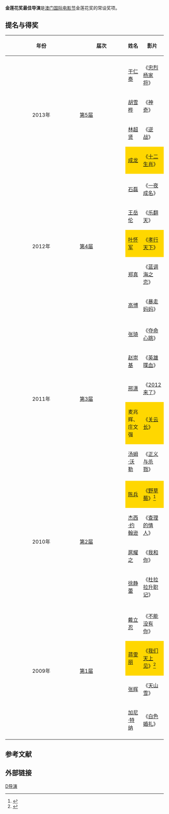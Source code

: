 '''金莲花奖最佳导演'''是[[澳门国际电影节|澳门国际电影节]]金莲花奖的常设奖项。

== 提名与得奖 ==
{| class="wikitable" width="95%" border="1" cellpadding="5" cellspacing="0" align="center"
|-
! width="6%"|年份  
! width="4%"|届次
! width="28%"|姓名  
! width="31%"|影片
|-
| rowspan="5" style="text-align:center;"| 2013年 
| rowspan="5"| [[第五届澳门国际电影节|第5届]]
|-
| [[于仁泰|于仁泰]] || 《[[忠烈杨家将|忠烈杨家将]]》
|-
| [[胡雪桦|胡雪桦]] || 《[[神奇|神奇]]》
|-
| [[林超贤|林超贤]] || 《[[逆战|逆战]]》
|-
|style="background:#FFD700;" | [[成龙|成龙]] ||style="background:#FFD700;" |  《[[十二生肖_(电影)|十二生肖]]》
|-
| rowspan="6" style="text-align:center;"| 2012年 
| rowspan="6"| [[第四届澳门国际电影节|第4届]]
|-
| [[石磊|石磊]] || 《[[一夜成名|一夜成名]]》
|-
| [[王岳伦|王岳伦]] || 《[[乐翻天|乐翻天]]》
|-
| style="background:#FFD700;" | [[叶怀军|叶怀军]] || style="background:#FFD700;" | 《[[孝行天下|孝行天下]]》
|-
| [[郑真|郑真]] || 《[[蓝调海之恋|蓝调海之恋]]》
|-
| [[高博_(导演)|高博]] || 《[[暴走妈妈|暴走妈妈]]》
|-
| rowspan="6" style="text-align:center;"| 2011年 
| rowspan="6"| [[第三届澳门国际电影节|第3届]]
|-
| [[张琦|张琦]] || 《[[夺命心跳|夺命心跳]]》
|-
| [[赵崇基|赵崇基]] || 《[[英雄喋血|英雄喋血]]》
|-
| [[邢潇|邢潇]] || 《[[2012来了|2012来了]]》
|-
| style="background:#FFD700;" | 麦兆辉、庄文强 || style="background:#FFD700;" | 《[[关云长_(电影)|关云长]]》
|-
| [[汤姆·沃勒|汤姆·沃勒]] || 《[[正义与杀戮|正义与杀戮]]》
|-
| rowspan="5" style="text-align:center;"| 2010年 
| rowspan="5"| [[第二届澳门国际电影节|第2届]]
|-
| style="background:#FFD700;" | [[陈兵|陈兵]] || style="background:#FFD700;" | 《[[野草莓_(2013年电影)|野草莓]]》<ref>{{cite web |url=http://video.sina.com.cn/p/ent/m/c/2010-12-09/033061204919.html |title=视频：澳门电影节陈兵获得最佳导演奖 |accessdate=2010 |publisher=新浪网 |work= |language=zh-hans |archive-date=2014-03-15 |archive-url=https://web.archive.org/web/20140315070951/http://video.sina.com.cn/p/ent/m/c/2010-12-09/033061204919.html |dead-url=no }}</ref>
|-
| [[杰西·约翰逊|杰西·约翰逊]] || 《[[查理的情人|查理的情人]]》
|-
| [[扈耀之|扈耀之]] || 《[[我和你|我和你]]》
|-
| [[徐静蕾|徐静蕾]] || 《[[杜拉拉升职记_(电影)|杜拉拉升职记]]》
|-
| rowspan="5" style="text-align:center;"| 2009年 
| rowspan="5"| [[第一届澳门国际电影节|第1届]]
|-
| [[戴立忍|戴立忍]] || 《[[不能没有你|不能没有你]]》
|-
| style="background:#FFD700;" | [[蒋雯丽|蒋雯丽]] || style="background:#FFD700;" |《[[我们天上见|我们天上见]]》<ref>{{cite web |url=http://ent.sina.com.cn/m/c/2009-12-29/00352827393.shtml |title=澳门影展落幕 蒋雯丽大热戴立忍再现金马风光 |accessdate=2009 |publisher=新浪网 |work= |language=zh-hans |archive-date=2014-03-14 |archive-url=https://web.archive.org/web/20140314145633/http://ent.sina.com.cn/m/c/2009-12-29/00352827393.shtml |dead-url=no }}</ref>
|-
| [[张辉|张辉]] || 《[[天山雪|天山雪]]》
|-
| [[加尼·特纳|加尼·特纳]] || 《[[白色婚礼|白色婚礼]]》
|-
|}

==参考文献==
{{reflist}}

== 外部链接 ==
{{金莲花奖最佳导演}}

[[Category:金莲花奖|D导演]]